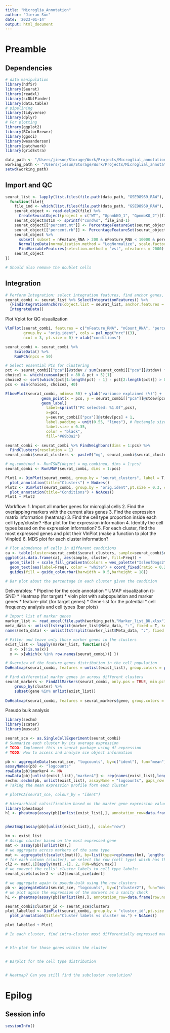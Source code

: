 ```yaml
---
title: "Microglia_Annotation"
author: "Jieran Sun"
date: '2023-01-14'
output: html_document
---
```

# Preamble

## Dependencies

```r
# data manipulation
library(hdf5r) 
library(Seurat)
library(readxl)
library(scDblFinder)
library(data.table)
# pipelining
library(tidyverse) 
library(dplyr)
# For plotting
library(ggplot2)
library(RColorBrewer)
library(ggsci)
library(wesanderson)
library(patchwork)
library(gridExtra)

data_path <- "/Users/jiesun/Storage/Work/Projects/Microglial_annotation/Data/"
working_path <- "/Users/jiesun/Storage/Work/Projects/Microglial_annotation/Microglial-annotation" 
setwd(working_path)
```

## Import and QC

```r
seurat_list <- lapply(list.files(file.path(data_path, "GSE98969_RAW"), full.name =TRUE), 
  function(file){
    file_ind <- which(list.files(file.path(data_path, "GSE98969_RAW"), full.name =TRUE) == file)
    seurat_object <- read.delim2(file) %>% 
      CreateSeuratObject(project = c("WT", "GpnmbKO_1", "GpnmbKO_2")[file_ind], min.cells = 3, min.features = 200)
    seurat_object$stim <- sprintf("cond%s", file_ind-1)
    seurat_object[["percent.mt"]] <- PercentageFeatureSet(seurat_object, pattern = "^mt-")
    seurat_object[["percent.rb"]] <- PercentageFeatureSet(seurat_object, pattern = "^Rp[sl]")
    seurat_object %>% 
      subset( subset = nFeature_RNA > 200 & nFeature_RNA < 10000 & percent.mt < 15 & percent.rb < 25 ) %>%
      NormalizeData(normalization.method = "LogNormalize", scale.factor = 10000) %>%
      FindVariableFeatures(selection.method = "vst", nfeatures = 2000) 
    seurat_object
})

# Should also remove the doublet cells
```

## Integration

```r
# Perform Integration: select integration features, find anchor genes, integrate
seurat_combi <- seurat_list %>% SelectIntegrationFeatures() %>% 
  {FindIntegrationAnchors(object.list = seurat_list, anchor.features = .)} %>% 
  IntegrateData()
```

Plot Vplot for QC visualization
```r
VlnPlot(seurat_combi, features = c("nFeature_RNA", "nCount_RNA", "percent.mt"), 
        group.by = "orig.ident", cols = pal_npg("nrc")(3),
        ncol = 3, pt.size = 0) + xlab("conditions") 
```

```r
seurat_combi <- seurat_combi %>%  
    ScaleData() %>%
    RunPCA(npcs = 50)

# Select essential PCs for clustering
pct <- seurat_combi[["pca"]]@stdev / sum(seurat_combi[["pca"]]@stdev) * 100
choice1 <- which(cumsum(pct) > 80 & pct < 5)[1]
choice2 <- sort(which((pct[1:length(pct) - 1] - pct[2:length(pct)]) > 0.1 & cumsum(pct) > 60 ), decreasing = T)[1] + 1
pcs <- min(choice1, choice2, 40)

ElbowPlot(seurat_combi, ndims= 50) + ylab("variance explained (%)") +
                geom_point(x = pcs, y = seurat_combi[["pca"]]@stdev[pcs] , colour = "red") +
                geom_label(
                  label=sprintf("PC selected: %1.0f",pcs), 
                  x=pcs,
                  y=seurat_combi[["pca"]]@stdev[pcs] + 1,
                  label.padding = unit(0.55, "lines"), # Rectangle size around label
                  label.size = 0.35,
                  color = "black",
                  fill="#69b3a2")
```

```r
seurat_combi <- seurat_combi %>% FindNeighbors(dims = 1:pcs) %>%
  FindClusters(resolution = 1)
seurat_combi$seurat_clusters <- paste0("mg", seurat_combi$seurat_clusters)

# mg.combined <- RunTSNE(object = mg.combined, dims = 1:pcs)
seurat_combi <- RunUMAP(seurat_combi, dims = 1:pcs)

Plot1 <- DimPlot(seurat_combi, group.by = "seurat_clusters", label = T, label.color = "black", pt.size = 0.3, cols = pal_npg("nrc")(10))  + 
  plot_annotation(title="Clusters") + NoAxes()
Plot2 <- DimPlot(seurat_combi, group.by = "orig.ident",pt.size = 0.3, cols = pal_npg("nrc")(10)) + 
  plot_annotation(title="Conditions") + NoAxes()
Plot1 + Plot2
```
Workflow:
1. Import all marker genes for microglial cells 
2. Find the overlapping markers with the current altas genes 
3. Find the expression matrix information (heatmap)
3. Find the cell type proportion inside each cell type/cluster? -Bar plot for the expression information
4. Identify the cell types based on the expression information?
5. For each cluster, find the most expressed genes and plot their VlnPlot (make a function to plot the Vlnplot)
6. MDS plot for each cluster information? 

```r
# Plot abundance of cells in different conditions
ca <- table(cluster=seurat_combi$seurat_clusters, sample=seurat_combi$orig.ident)
ggplot(as.data.frame(ca), aes(sample, cluster, fill=Freq)) + 
  geom_tile() + scale_fill_gradientn(colors = wes_palette("IsleofDogs2", 10, type = "continuous")) +
  geom_text(aes(label=Freq), color = "white") + coord_fixed(ratio = 0.25) +
  guides(fill = guide_colourbar(barwidth = 0.5,barheight = 18)) 

# Bar plot about the percentage in each cluster given the condition
```

Deliverables:
* Pipeline for the code annotation
* UMAP visualization (t-SNE) 
* Heatmap (for target)
* violn plot with subpopulation and marker genes 
* feature-plot (for target genes) 
* Gene-list for the potential 
* cell frequency analysis and cell types (bar plots)

```r
# Import list of marker genes 
marker_list <- read_excel(file.path(working_path,"Marker_list_BU.xlsx")) %>% {.[c(4:13)]}
meta_data <- unlist(tstrsplit(marker_list$Meta_data, ":", fixed = T, keep = 2))
names(meta_data) <- unlist(tstrsplit(marker_list$Meta_data, ":", fixed = T, keep = 1))

# Filter and leave only those marker genes in the clusters
exist_list <- lapply(marker_list, function(x){
  x <- x[!is.na(x)] 
  x <- x[which(x %in% row.names(seurat_combi))] })

# Overview of the feature genes distribution in the cell population
DoHeatmap(seurat_combi, features = unlist(exist_list), group.colors = pal_npg("nrc")(8))
```

```r
# Find differential marker genes in across different clusters 
seurat_markers <- FindAllMarkers(seurat_combi, only.pos = TRUE, min.pct = 0.25, logfc.threshold = 0.25, test.use = "bimod", verbose = FALSE) %>%
    group_by(cluster) %>%
    subset(gene %in% unlist(exist_list))
  
DoHeatmap(seurat_combi, features = seurat_markers$gene, group.colors = pal_npg("nrc")(8))
```
Pseudo bulk analysis
```r
library(sechm)
library(scater)
library(muscat)

seurat_sce <- as.SingleCellExperiment(seurat_combi)
# Summarize each cluster by its average expression 
# TODO: Implement this in seurat package using df expression
# TODO: How to access and analyze sce object information

pb <- aggregateData(seurat_sce, "logcounts", by=c("ident"), fun="mean")
assayNames(pb) <- "logcounts"
rowData(pb)$marker4 <- NA
rowData(pb)[unlist(exist_list),"marker4"] <- rep(names(exist_list),lengths(exist_list))
sechm::sechm(pb, unlist(exist_list), assayName = "logcounts", gaps_row = "marker4", show_colnames = TRUE, do.scale = TRUE, breaks=1, row_title_rot=0)
# Taking the mean expression profile form each cluster

# plotPCA(seurat_sce, colour_by = "ident")
```


```r
# Hierarchical calssification based on the marker gene expression value
library(pheatmap)
h1 <- pheatmap(assay(pb)[unlist(exist_list),], annotation_row=data.frame(row.names=unlist(exist_list), type=rep(names(exist_list), lengths(exist_list))), split=rep(names(exist_list), lengths(exist_list)), cluster_rows=FALSE, scale="row")


pheatmap(assay(pb)[unlist(exist_list),], scale="row")
```

```r
km <- exist_list
# Assign cluster based on the most expressed gene
mat <- assay(pb)[unlist(km),]
# we aggregate across markers of the same type
mat <- aggregate(t(scale(t(mat))), by=list(type=rep(names(km), lengths(km))), FUN=sum)
# for each column (cluster), we select the row (cell type) which has the maximum aggregated value
cl2 <- mat[,1][apply(mat[,-1], 2, FUN=which.max)]
# we convert the cells' cluster labels to cell type labels:
seurat_sce$cluster2 <- cl2[seurat_sce$ident]

# we aggregate again to pseudo-bulk using the new clusters
pb <- aggregateData(seurat_sce, "logcounts", by=c("cluster2"), fun="mean")
# we plot again the expression of the markers as a sanity check
h1 <- pheatmap(assay(pb)[unlist(km),], annotation_row=data.frame(row.names=unlist(km), type=rep(names(km), lengths(km))), split=rep(names(km), lengths(km)), cluster_rows=FALSE, scale="row")
```
```r
seurat_combi$cluster_id <- seurat_sce$cluster2
plot_labelled <- DimPlot(seurat_combi, group.by = "cluster_id",pt.size = 0.3, cols = pal_npg("nrc")(10), label = TRUE) + 
  plot_annotation(title="Cluster labels vs cluster no.") + NoAxes()

plot_labelled + Plot1
```

```r
# In each cluster, find intra-cluster most differentially expressed marker genes


# Vln plot for those genes within the cluster


# Barplot for the cell type distribution


# Heatmap? Can you still find the subcluster resolution?

```

# Epilog

## Session info

```r
sessionInfo()
```

